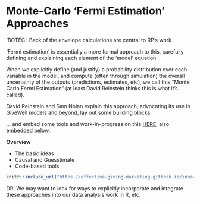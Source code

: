 # Monte-Carlo 'Fermi Estimation' Approaches {-#fermi}



'BOTEC': Back of the envelope calculations are central to RP's work

'Fermi estimation' is essentially a more formal approach to this, carefully defining and explaining each element of the 'model' equation

When we explicitly define (and justify) a probability distribution over each variable in the model, and compute (often through simulation) the overall uncertainty of the outputs (predictions, estimates, etc), we call this "Monte Carlo Fermi Estimation" (at least David Reinstein thinks this is what it's called).


David Reinstein and Sam Nolan explain this approach, advocating its use in GiveWell models and beyond, lay out some building blocks,

... and embed some tools and work-in-progress on this [HERE](https://effective-giving-marketing.gitbook.io/innovations-in-givewell-esque-ceas/),  also embedded below.


**Overview**

- The basic ideas
- Causal and Guesstimate
- Code-based tools


```r

knitr::include_url("https://effective-giving-marketing.gitbook.io/innovations-in-givewell-esque-ceas/")

```

::: {.alert .alert-secondary}

DR: We may want to look for ways to explicitly incorporate and integrate these approaches into our data analysis work in R, etc.

:::

